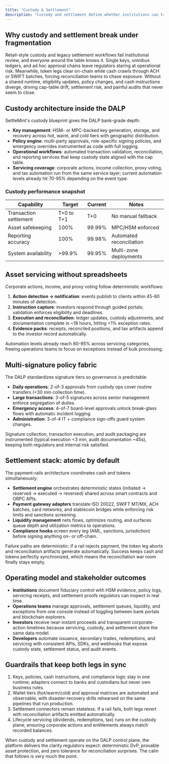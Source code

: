```yaml
---
title: "Custody & Settlement"
description: "Custody and settlement define whether institutions can trust tokenized assets. The DALP treats them as a single control surface: keys, policies, liquidity, and payments run on the same runtime that enforces compliance, so cash and tokens never drift apart."
---
```


## Why custody and settlement break under fragmentation

Retail-style custody and legacy settlement workflows fail institutional review, and everyone around the table knows it. Single keys, omnibus ledgers, and ad hoc approval chains leave regulators staring at operational risk. Meanwhile, token legs clear on-chain while cash crawls through ACH or SWIFT batches, forcing reconciliation teams to chase exposure. Without a shared runtime, eligibility updates, policy changes, and cash instructions diverge, driving cap-table drift, settlement risk, and painful audits that never seem to close.

## Custody architecture inside the DALP

SettleMint's custody blueprint gives the DALP bank-grade depth:

- **Key management**: HSM- or MPC-backed key generation, storage, and recovery across hot, warm, and cold tiers with geographic distribution.
- **Policy engine**: multi-party approvals, role-specific signing policies, and emergency overrides instrumented as code with full logging.
- **Operational workflows**: automated transaction validation, reconciliation, and reporting services that keep custody state aligned with the cap table.
- **Servicing coverage**: corporate actions, income collection, proxy voting, and tax automation run from the same service layer; current automation levels already hit 70-95% depending on the event type.

### Custody performance snapshot

| Capability | Target | Current | Notes |
| --- | --- | --- | --- |
| Transaction settlement | T+0 to T+1 | T+0 | No manual fallback |
| Asset safekeeping | 100% | 99.99% | MPC/HSM enforced |
| Reporting accuracy | 100% | 99.98% | Automated reconciliation |
| System availability | >99.9% | 99.95% | Multi-zone deployments |

## Asset servicing without spreadsheets

Corporate actions, income, and proxy voting follow deterministic workflows:

1. **Action detection → notification**: events publish to clients within 45-60 minutes of detection.
2. **Instruction capture**: investors respond through guided portals; validation enforces eligibility and deadlines.
3. **Execution and reconciliation**: ledger updates, custody adjustments, and documentation complete in ~18 hours, hitting \<1% exception rates.
4. **Evidence packs**: receipts, reconciled positions, and tax artifacts append to the investor record automatically.

Automation levels already reach 80-95% across servicing categories, freeing operations teams to focus on exceptions instead of bulk processing.

## Multi-signature policy fabric

The DALP standardizes signature tiers so governance is predictable:

- **Daily operations**: 2-of-3 approvals from custody ops cover routine transfers (\<30 min collection time).
- **Large transactions**: 3-of-5 signatures across senior management enforce segregation of duties.
- **Emergency access**: 4-of-7 board-level approvals unlock break-glass flows with automatic incident logging.
- **Administration**: 3-of-4 IT + compliance sign-offs guard system changes.

Signature collection, transaction execution, and audit packaging are instrumented (typical execution \<3 min, audit documentation ~45s), keeping both regulators and internal risk satisfied.

## Settlement stack: atomic by default

The payment-rails architecture coordinates cash and tokens simultaneously:

- **Settlement engine** orchestrates deterministic states (initiated → reserved → executed → reversed) shared across smart contracts and ORPC APIs.
- **Payment gateway adapters** translate ISO 20022, SWIFT MT/MX, ACH batches, card networks, and stablecoin bridges while enforcing risk limits and sanctions screening.
- **Liquidity management** nets flows, optimizes routing, and surfaces queue depth and utilization metrics to operations.
- **Compliance hooks** screen every leg (AML, sanctions, jurisdiction) before signing anything on- or off-chain.

Failure paths are deterministic: if a rail rejects payment, the token leg aborts and reconciliation artifacts generate automatically. Success keeps cash and tokens perfectly synchronized, which means the reconciliation war room finally stays empty.

## Operating model and stakeholder outcomes

- **Institutions** document fiduciary control with HSM evidence, policy logs, servicing receipts, and settlement proofs regulators can inspect in real time.
- **Operations teams** manage approvals, settlement queues, liquidity, and exceptions from one console instead of toggling between bank portals and blockchain explorers.
- **Investors** receive near-instant proceeds and transparent corporate-action timelines because servicing, custody, and settlement share the same data model.
- **Developers** automate issuance, secondary trades, redemptions, and servicing with consistent APIs, SDKs, and webhooks that expose custody state, settlement status, and audit events.

## Guardrails that keep both legs in sync

1. Keys, policies, cash instructions, and compliance logic stay in one runtime; adapters connect to banks and custodians but never own business rules.
2. Wallet tiers (hot/warm/cold) and approval matrices are automated and observable, with disaster-recovery drills rehearsed on the same pipelines that run production.
3. Settlement connectors remain stateless. If a rail fails, both legs revert with reconciliation artifacts emitted automatically.
4. Lifecycle servicing (dividends, redemptions, tax) runs on the custody plane, ensuring corporate actions and entitlements always match recorded balances.

When custody and settlement operate on the DALP control plane, the platform delivers the clarity regulators expect: deterministic DvP, provable asset protection, and zero tolerance for reconciliation surprises. The calm that follows is very much the point.
